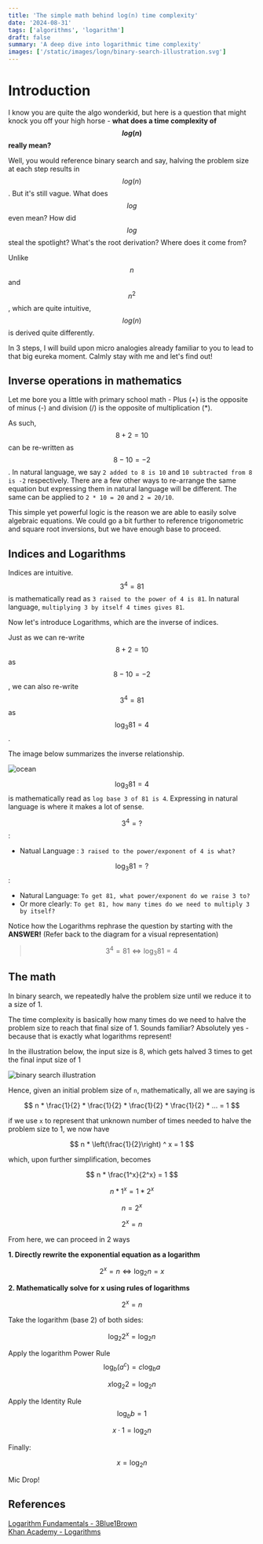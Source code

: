 ```yaml
---
title: 'The simple math behind log(n) time complexity'
date: '2024-08-31'
tags: ['algorithms', 'logarithm']
draft: false
summary: 'A deep dive into logarithmic time complexity'
images: ['/static/images/logn/binary-search-illustration.svg']
---
```


# Introduction

I know you are quite the algo wonderkid, but here is a question that might knock you off your high horse - **what does a time complexity of $$log(n)$$ really mean?**

Well, you would reference binary search and say, halving the problem size at each step results in $$log(n)$$. But it's still vague. What does $$log$$ even mean? How did $$log$$ steal the spotlight? What's the root derivation? Where does it come from?

Unlike $$n$$ and $$n^2$$, which are quite intuitive, $$log(n)$$ is derived quite differently.

In 3 steps, I will build upon micro analogies already familiar to you to lead to that big eureka moment. Calmly stay with me and let's find out!

<TOCInline toc={props.toc} exclude="Introduction" />

## Inverse operations in mathematics

Let me bore you a little with primary school math - Plus (+) is the opposite of minus (-) and division (/) is the opposite of multiplication (\*).

As such, $$8 + 2 = 10$$ can be re-written as $$8 - 10 = -2$$. In natural language, we say `2 added to 8 is 10` and `10 subtracted from 8 is -2` respectively. There are a few other ways to re-arrange the same equation but expressing them in natural language will be different. The same can be applied to `2 * 10 = 20` and `2 = 20/10`.

This simple yet powerful logic is the reason we are able to easily solve algebraic equations. We could go a bit further to reference trigonometric and square root inversions, but we have enough base to proceed.

## Indices and Logarithms

Indices are intuitive. $$3^4 = 81$$ is mathematically read as `3 raised to the power of 4 is 81`. In natural language, `multiplying 3 by itself 4 times gives 81`.

Now let's introduce Logarithms, which are the inverse of indices.

Just as we can re-write $$8 + 2 = 10$$ as $$8 - 10 = -2$$, we can also re-write $$3^4 = 81$$ as $$\log_{3} 81 = 4$$.

The image below summarizes the inverse relationship.

<Image alt="ocean" src="/static/images/logn/log-indices-inverse.svg" width={900} height={400} />

$$\log_{3} 81 = 4$$ is mathematically read as `log base 3 of 81 is 4`. Expressing in natural language is where it makes a lot of sense.

$$3^4 = ?$$ :

- Natual Language : `3 raised to the power/exponent of 4 is what?`

$$\log_{3} 81 = ?$$ :

- Natural Language: `To get 81, what power/exponent do we raise 3 to?`
- Or more clearly: `To get 81, how many times do we need to multiply 3 by itself?`

Notice how the Logarithms rephrase the question by starting with the **ANSWER!** (Refer back to the diagram for a visual representation)

> $$3^4 = 81 \iff \log_{3} 81 = 4$$

## The math

In binary search, we repeatedly halve the problem size until we reduce it to a size of 1.

The time complexity is basically how many times do we need to halve the problem size to reach that final size of 1. Sounds familiar? Absolutely yes - because that is exactly what logarithms represent!

In the illustration below, the input size is 8, which gets halved 3 times to get the final input size of 1

<Image
  alt="binary search illustration"
  src="/static/images/logn/binary-search-illustration.svg"
  width={900}
  height={100}
/>

Hence, given an initial problem size of `n`, mathematically, all we are saying is

$$
n *  \frac{1}{2} * \frac{1}{2} * \frac{1}{2} * \frac{1}{2} * ... = 1
$$

if we use `x` to represent that unknown number of times needed to halve the problem size to 1, we now have

$$
n * \left(\frac{1}{2}\right) ^ x = 1
$$

which, upon further simplification, becomes

$$
n * \frac{1^x}{2^x} = 1
$$

$$
n * 1^x = 1 * 2^x
$$

$$
n = 2 ^ x
$$

$$
2 ^ x = n
$$

From here, we can proceed in 2 ways

**1. Directly rewrite the exponential equation as a logarithm**

$$2^x = n \iff \log_{2} n = x$$

**2. Mathematically solve for x using rules of logarithms**

$$
2 ^ x = n
$$

Take the logarithm (base 2) of both sides:

$$
\log_{2}2 ^ x = \log_2 n
$$

Apply the logarithm Power Rule $$\log_b (a^c) = c \log_b a$$

$$
x\log_{2}2 = \log_2 n
$$

Apply the Identity Rule $$\log_b b = 1$$

$$
x \cdot 1 = \log_2 n
$$

Finally:

$$
x = \log_2 n
$$

Mic Drop!

## References

[Logarithm Fundamentals - 3Blue1Brown](https://www.youtube.com/watch?v=cEvgcoyZvB4)  
[Khan Academy - Logarithms](https://www.khanacademy.org/math/engageny-alg2/alg2-3)
